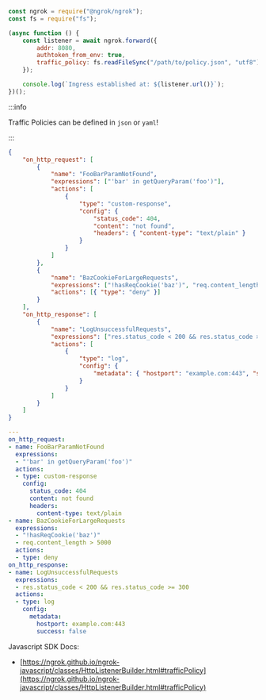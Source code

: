 ```jsx
const ngrok = require("@ngrok/ngrok");
const fs = require("fs");

(async function () {
	const listener = await ngrok.forward({
		addr: 8080,
		authtoken_from_env: true,
		traffic_policy: fs.readFileSync("/path/to/policy.json", "utf8"),
	});

	console.log(`Ingress established at: ${listener.url()}`);
})();
```

:::info

Traffic Policies can be defined in `json` or `yaml`!

:::

```json title="policy.json"
{
	"on_http_request": [
		{
			"name": "FooBarParamNotFound",
			"expressions": ["'bar' in getQueryParam('foo')"],
			"actions": [
				{
					"type": "custom-response",
					"config": {
						"status_code": 404,
						"content": "not found",
						"headers": { "content-type": "text/plain" }
					}
				}
			]
		},
		{
			"name": "BazCookieForLargeRequests",
			"expressions": ["!hasReqCookie('baz')", "req.content_length > 5000"],
			"actions": [{ "type": "deny" }]
		}
	],
	"on_http_response": [
		{
			"name": "LogUnsuccessfulRequests",
			"expressions": ["res.status_code < 200 && res.status_code >= 300"],
			"actions": [
				{
					"type": "log",
					"config": {
						"metadata": { "hostport": "example.com:443", "success": false }
					}
				}
			]
		}
	]
}
```

```yaml title="policy.yaml"
---
on_http_request:
- name: FooBarParamNotFound
  expressions:
  - "'bar' in getQueryParam('foo')"
  actions:
  - type: custom-response
    config:
      status_code: 404
      content: not found
      headers:
        content-type: text/plain
- name: BazCookieForLargeRequests
  expressions:
  - "!hasReqCookie('baz')"
  - req.content_length > 5000
  actions:
  - type: deny
on_http_response:
- name: LogUnsuccessfulRequests
  expressions:
  - res.status_code < 200 && res.status_code >= 300
  actions:
  - type: log
    config:
      metadata:
        hostport: example.com:443
        success: false
```

Javascript SDK Docs:

- [https://ngrok.github.io/ngrok-javascript/classes/HttpListenerBuilder.html#trafficPolicy](https://ngrok.github.io/ngrok-javascript/classes/HttpListenerBuilder.html#trafficPolicy)
